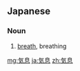 ==Japanese==
{{ja-kanjitab|き|そく|yomi=o}}

===Noun===
{{ja-noun|きそく|kyu=氣息}}

# [[breath]], breathing

[[mg:気息]]
[[ja:気息]]
[[zh:気息]]